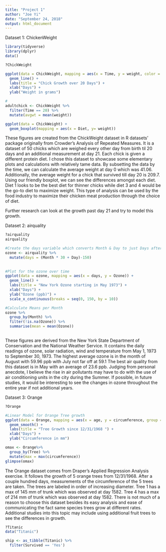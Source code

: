 ```yaml
---
title: "Project 1"
author: "Joe Yi"
date: "September 24, 2018"
output: html_document
---
```


Dataset 1: ChickenWeight

```r

library(tidyverse)
library(dplyr)
data()

?ChickWeight

ggplot(data = ChickWeight, mapping = aes(x = Time, y = weight, color = Diet, group = Chick)) +
  geom_line() +
  labs(title = "Chick Growth over 20 Days") +
  xlab("Days") +
  ylab("Weight in grams")

#
adultchick <- ChickWeight %>% 
  filter(Time == 20) %>% 
  mutate(avgwt = mean(weight))

ggplot(data = ChickWeight) + 
  geom_boxplot(mapping = aes(x = Diet, y= weight))


```

These figures are created from the ChickWeight dataset in R datasets' package originally from Crowder's Analysis of Repeated Measures. It is a dataset of 50 chicks which are weighed every other day from birth til 20 days and an additional measurement at day 21. Each chick is given a different protein diet. I chose this dataset to showcase some elementary plots and calculations with relatively tame data. By subsetting the data by the time, we can calculate the average weight at day 0 which was 41.06. Additionally, the average weight for a chick that survived till day 20 is 209.7. Using our friendly boxplot, we can see the differences amongst each diet. Diet 1 looks to be the best diet for thinner chicks while diet 3 and 4 would be the go-to diet to maximize weight. This type of analysis can be used by the food industry to maximize their chicken meat production through the choice of diet.

Further research can look at the growth past day 21 and try to model this growth.


Dataset 2: airquality


```r
?airquality
airquality

#Create the days variable which converts Month & Day to just Days after May 1
ozone <- airquality %>% 
  mutate(days = (Month * 30 + Day)-150)
         
         
#Plot for the ozone over time
ggplot(data = ozone, mapping = aes(x = days, y = Ozone)) +
  geom_line() +
  labs(title = "New York Ozone starting in May 1973") +
  xlab("Days") +
  ylab("Ozone (ppb)") +
  scale_x_continuous(breaks = seq(0, 150, by = 10))

#Calculate Means per Month
ozone %>% 
  group_by(Month) %>% 
  filter(!is.na(Ozone)) %>% 
  summarise(mean = mean(Ozone))
  
```

These figures are derived from the New York State Department of Conservation and the National Weather Service. It contains the daily readings of ozone, solar radiation, wind and temperature from May 1, 1973 to September 30, 1973. The highest average ozone is in the month of August with 59.96 ppb with July not far off at 59.1 The best air quality from this dataset is in May with an average of 23.6 ppb. Judging from personal anecdote, I believe the rise in air pollutants may have to do with the use of air conditioning units in the city during the Summer. If possible, in future studies, it would be interesting to see the changes in ozone throughout the entire year if not additional years.


Dataset 3: Orange


```r
?Orange

#Linear Model for Orange Tree growth
ggplot(data = Orange, mapping = aes(x = age, y = circumference, group = Tree, color = Tree)) +
  geom_smooth() +
  labs(title = "Tree Growth since 12/31/1968 ") +
  xlab("Days") +
  ylab("Circumference in mm")

omax <- Orange%>% 
  group_by(Tree) %>% 
  mutate(max = max(circumference))
glimpse(omax)
```

The Orange dataset comes from Draper's Applied Regression Analysis exercise. It follows the growth of 5 orange trees from 12/31/1968. After a couple hundred days, measurements of the circumference of the 5 trees are taken. The trees are labeled in order of increasing diameter. Tree 1 has a max of 145 mm of trunk which was observed at day 1582. Tree 4 has a max of 214 mm of trunk which was observed at day 1582. There is not much of a reason to choose this dataset besides its easy analysis and ease of communicating the fact same species trees grow at different rates. Additional studies into this topic may include using additional fruit trees to see the differences in growth.

```r

?Titanic
data("Titanic")

ship <- as_tibble(Titanic) %>% 
  filter(Survived == 'Yes')
```

